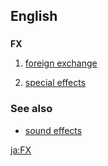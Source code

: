 {{also|fx|Fx}}
==English==

==={{abbreviation}}===
'''FX'''

# [[foreign exchange]]
# {{slang|video games|film|television}} [[special effects]]

===See also===
* [[sound effects]]

[[ja:FX]]